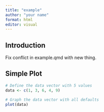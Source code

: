 ```yaml
---
title: "example"
author: "your name"
format: html
editor: visual
---
```


## Introduction

Fix conflict in example.qmd with new thing.

## Simple Plot

```r
# Define the data vector with 5 values
data <- c(1, 3, 6, 4, 9)

# Graph the data vector with all defaults
plot(data)
```

